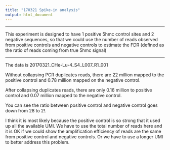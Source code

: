 ```yaml
---
title: "170321 Spike-in analysis"
output: html_document
---
```


***

This experiment is designed to have 1 positive 5hmc control sites and 2 negative sequences, so that we could use the number of reads observed from positive controls and negative controls to estimate the FDR (defined as the ratio of reads coming from true 5hmc signal)


***

The data is 20170321_CHe-Lu-4_S4_L007_R1_001

Without collapsing PCR duplicates reads, there are 22 million mapped to the positive control and 0.78 million mapped on the negative control. 

After collapsing duplicates reads, there are only 0.16 million to positive control and 0.07 million mapped to the negative control. 

You can see the ratio between positive control and negative control goes down from 28 to 2!. 

I think it is most likely because the positive control is so strong that it used up all the available UMI. We have to use the total number of reads here and it is OK if we could show the amplification efficiency of reads are the same from positive control and negative controls. Or we have to use a longer UMI to better address this problem.
